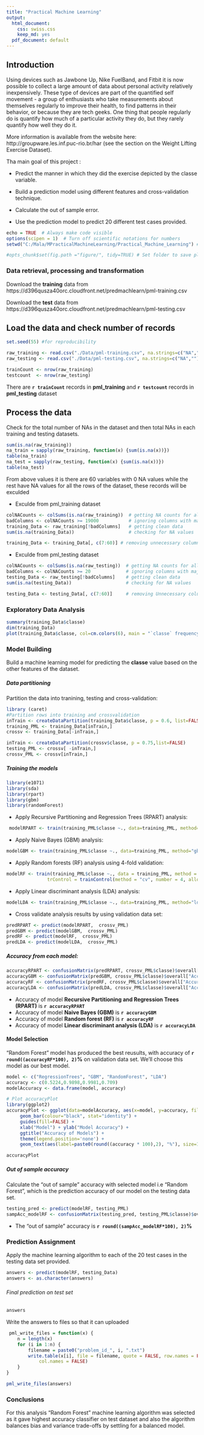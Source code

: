 ```yaml
---
title: "Practical Machine Learning"
output:
  html_document:
    css: swiss.css
    keep_md: yes
  pdf_document: default
---
```


## Introduction

Using devices such as Jawbone Up, Nike FuelBand, and Fitbit it is now possible to collect a large amount of data about personal activity relatively inexpensively. These type of devices are part of the quantified self movement - a group of enthusiasts who take measurements about themselves regularly to improve their health, to find patterns in their behavior, or because they are tech geeks. One thing that people regularly do is quantify how much of a particular activity they do, but they rarely quantify how well they do it.

More information is available from the website here: http://groupware.les.inf.puc-rio.br/har (see the section on the Weight Lifting Exercise Dataset).

Tha main goal of this project :

 * Predict the manner in which they did the exercise depicted by the classe variable.
 
 * Build a prediction model using different features and cross-validation technique.
 
 * Calculate the out of sample error.
 
 * Use the prediction model to predict 20 different test cases provided.

```r
echo = TRUE  # Always make code visible
options(scipen = 1)  # Turn off scientific notations for numbers
setwd("C:/Mala/MPracticalMachineLearning/Practical_Machine_Learning") # Set work directory

#opts_chunk$set(fig.path ="figure/", tidy=TRUE) # Set folder to save plots
```

### Data retrieval, processing and transformation

Download the **training** data from  https://d396qusza40orc.cloudfront.net/predmachlearn/pml-training.csv

Download the **test** data from https://d396qusza40orc.cloudfront.net/predmachlearn/pml-testing.csv 

## Load the data and check number of records
```r
set.seed(55) #for reproducibility

raw_training <- read.csv("./Data/pml-training.csv", na.strings=c("NA",""))
raw_testing <- read.csv("./Data/pml-testing.csv", na.strings=c("NA",""))
```
```r
trainCount <- nrow(raw_training)
testcount  <- nrow(raw_testing)
```
There are  **`r trainCount`** records in  **pml_training** and **`r testcount`** records in  **pml_testing** dataset

## Process the data
Check for the total number of NAs in the dataset and then total NAs in each training and testing datasets.

```r
sum(is.na(raw_training))
na_train = sapply(raw_training, function(x) {sum(is.na(x))})
table(na_train)
na_test = sapply(raw_testing, function(x) {sum(is.na(x))})
table(na_test)
```
From above values it is there are 60 variables with 0 NA values while the rest have NA values for all the rows of the dataset, these records will be exculded

 * Exculde from pml_training dataset
```r
colNACounts <- colSums(is.na(raw_training))  # getting NA counts for all columns
badColumns <- colNACounts >= 19000           # ignoring columns with majority NA values
training_Data <- raw_training[!badColumns]   # getting clean data
sum(is.na(training_Data))                    # checking for NA values

training_Data <- training_Data[, c(7:60)] # removing unnecessary columns
```

* Exculde from pml_testing dataset
```r
colNACounts <- colSums(is.na(raw_testing))  # getting NA counts for all columns
badColumns <- colNACounts >= 20             # ignoring columns with majority NA values
testing_Data <- raw_testing[!badColumns]    # getting clean data
sum(is.na(testing_Data))                    # checking for NA values
```
```r
testing_Data <- testing_Data[, c(7:60)]     # removing Unnecessary columns
```

### Exploratory Data Analysis
```r
summary(training_Data$classe)
dim(training_Data)
plot(training_Data$classe, col=cm.colors(6), main = "`classe` frequency plot", xlab = "Types of Weight Lifting Exercices")
```

### Model Building

Build a machine learning model for predicting the **classe** value based on the other features of the dataset.

##### Data partitioning

Partition the data into tranining, testing and cross-validation:

```r
library (caret)
#Partition rows into training and crossvalidation
inTrain <- createDataPartition(training_Data$classe, p = 0.6, list=FALSE)
training_PML <- training_Data[inTrain,]
crossv <- training_Data[-inTrain,]

inTrain <- createDataPartition(crossv$classe, p = 0.75,list=FALSE)
testing_PML <- crossv[ -inTrain,]
crossv_PML <- crossv[inTrain,]
```
##### Training the models

```r
library(e1071)
library(sda)
library(rpart)
library(gbm)
library(randomForest)
```

  * Apply Recursive Partitioning and Regression Trees (RPART) analysis:

```r
 modelRPART <- train(training_PML$classe ~., data=training_PML, method="rpart")
 ```
 * Apply Naive Bayes (GBM) analysis:
 
```r
modelGBM <- train(training_PML$classe ~., data=training_PML, method="gbm", verbose=FALSE)
```

 * Apply Random forests (RF) analysis using 4-fold validation:
  
```r
modelRF <- train(training_PML$classe ~., data = training_PML, method = "rf", ncores = 8, prox = TRUE, 
               trControl = trainControl(method = "cv", number = 4, allowParallel = TRUE))
``` 

 * Apply Linear discriminant analysis (LDA) analysis:
 
```r
modelLDA <- train(training_PML$classe ~., data=training_PML, method="lda")
```

 * Cross validate analysis results by using validation data set:

```r
predRPART <- predict(modelRPART,  crossv_PML)
predGBM <- predict(modelGBM,  crossv_PML)
predRF <- predict(modelRF,  crossv_PML)
predLDA <- predict(modelLDA,  crossv_PML)
```

##### Accuracy from each model:

```r
accuracyRPART <- confusionMatrix(predRPART, crossv_PML$classe)$overall["Accuracy"]
accuracyGBM <- confusionMatrix(predGBM, crossv_PML$classe)$overall["Accuracy"]
accuracyRF <- confusionMatrix(predRF, crossv_PML$classe)$overall["Accuracy"]
accuracyLDA <- confusionMatrix(predLDA, crossv_PML$classe)$overall["Accuracy"]
```

 * Accuracy of model **Recursive Partitioning and Regression Trees (RPART)** is **`r accuracyRPART`** 
 * Accuracy of model **Naive Bayes (GBM)** is **`r accuracyGBM`** 
 * Accuracy of model **Random forest (RF)** is **`r accuracyRF`** 
 * Accuracy of model **Linear discriminant analysis (LDA)** is **`r accuracyLDA`** 

#### Model Selection
"Random Forest" model has produced the best reusults, with accuracy of **`r round((accuracyRF*100), 2)`%**  on validation data set. We'll choose this model as our best model.

```r
model <- c("RegressionTrees", "GBM", "RandomForest", "LDA")
accuracy <- c(0.5224,0.9898,0.9981,0.709)
modelAccuracy <- data.frame(model, accuracy)

# Plot accuracyPlot
library(ggplot2)
accuracyPlot <- ggplot(data=modelAccuracy, aes(x=model, y=accuracy, fill=model)) +
     geom_bar(colour="black", stat="identity") +
     guides(fill=FALSE) +
     xlab("Model") + ylab("Model Accuracy") +
     ggtitle("Accuracy of Models") +
     theme(legend.position='none') +        
     geom_text(aes(label=paste0(round((accuracy * 100),2), "%"), size=1, hjust=0.5, vjust=-0.5))
```
```r
accuracyPlot
```

##### Out of sample accuracy 

Calculate the "out of sample" accuracy with selected model i.e "Random Forest", which is the prediction accuracy of our model on the testing data set.

```r
testing_pred <- predict(modelRF, testing_PML)
sampAcc_modelRF <- confusionMatrix(testing_pred, testing_PML$classe)$overall["Accuracy"]
```
 
 * The "out of sample" accuracy is **`r round((sampAcc_modelRF*100), 2)`%**
 
### Prediction Assignment
 
Apply the machine learning algorithm to each of the 20 test cases in the testing data set provided.

```r
answers <- predict(modelRF, testing_Data)
answers <- as.character(answers)
```
###### Final prediction on test set

```r
answers
```
 Write the answers to files so that it can uploaded
 
```r
 pml_write_files = function(x) {
    n = length(x)
    for (i in 1:n) {
        filename = paste0("problem_id_", i, ".txt")
        write.table(x[i], file = filename, quote = FALSE, row.names = FALSE, 
            col.names = FALSE)
    }
}

pml_write_files(answers)
```

### Conclusions

For this analysis "Random Forest"  machine learning algorithm was selected as it gave highest accuracy classifier on test dataset and also the algorithm balances bias and variance trade-offs by settling for a balanced model.